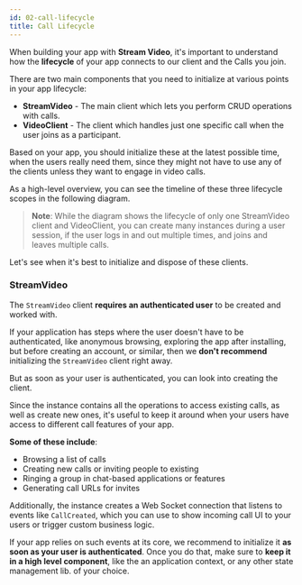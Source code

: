 ```yaml
---
id: 02-call-lifecycle
title: Call Lifecycle
---
```


When building your app with **Stream Video**, it's important to understand how the **lifecycle** of your app connects to our client and the Calls you join.

There are two main components that you need to initialize at various points in your app lifecycle:

* **StreamVideo** - The main client which lets you perform CRUD operations with calls.
* **VideoClient** - The client which handles just one specific call when the user joins as a participant.

Based on your app, you should initialize these at the latest possible time, when the users really need them, since they might not have to use any of the clients unless they want to engage in video calls.

As a high-level overview, you can see the timeline of these three lifecycle scopes in the following diagram.

[//]: # (TODO: add relevant arch. chart diagram)


> **Note**: While the diagram shows the lifecycle of only one StreamVideo client and VideoClient, you can create many instances during a user session, if the user logs in and out multiple times, and joins and leaves multiple calls.

Let's see when it's best to initialize and dispose of these clients.

### StreamVideo

The `StreamVideo` client **requires an authenticated user** to be created and worked with.

If your application has steps where the user doesn't have to be authenticated, like anonymous browsing, exploring the app after installing, but before creating an account, or similar, then we **don't recommend** initializing the `StreamVideo` client right away.

But as soon as your user is authenticated, you can look into creating the client.

Since the instance contains all the operations to access existing calls, as well as create new ones, it's useful to keep it around when your users have access to different call features of your app.

**Some of these include**:

* Browsing a list of calls
* Creating new calls or inviting people to existing
* Ringing a group in chat-based applications or features
* Generating call URLs for invites

Additionally, the instance creates a Web Socket connection that listens to events like `CallCreated`, which you can use to show incoming call UI to your users or trigger custom business logic.

If your app relies on such events at its core, we recommend to initialize it **as soon as your user is authenticated**. Once you do that, make sure to **keep it in a high level component**, like the an application context, or any other state management lib. of your choice.
